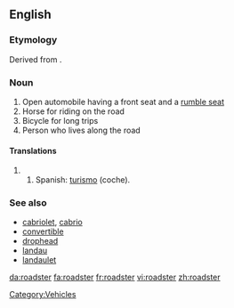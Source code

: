 ==English==

===Etymology===
Derived from {{suffix|road|ster}}.

===Noun===
{{en-noun}}

# Open automobile having a front seat and a [[rumble seat]]
# Horse for riding on the road
# Bicycle for long trips
# Person who lives along the road

====Translations====
##Spanish: [[turismo]] (coche).

===See also===
*[[cabriolet]], [[cabrio]]
*[[convertible]]
*[[drophead]]
*[[landau]]
*[[landaulet]]

[[Category:Vehicles]]

[[da:roadster]]
[[fa:roadster]]
[[fr:roadster]]
[[vi:roadster]]
[[zh:roadster]]